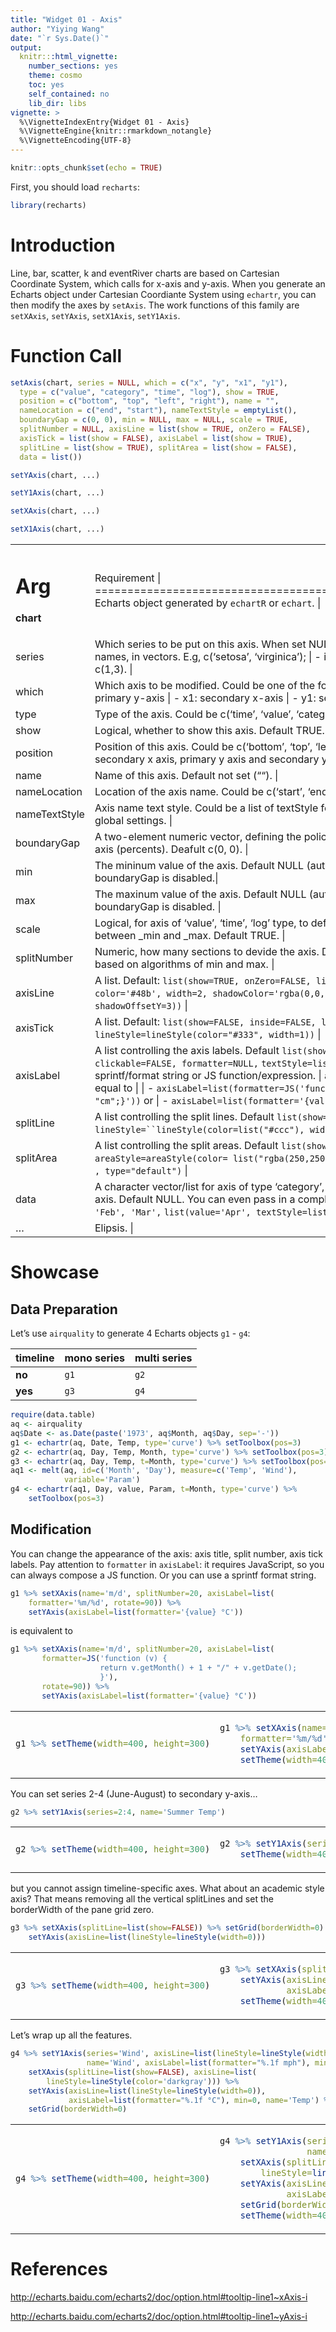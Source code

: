 ```yaml
---
title: "Widget 01 - Axis"
author: "Yiying Wang"
date: "`r Sys.Date()`"
output: 
  knitr:::html_vignette:
    number_sections: yes
    theme: cosmo
    toc: yes
    self_contained: no
    lib_dir: libs
vignette: >
  %\VignetteIndexEntry{Widget 01 - Axis}
  %\VignetteEngine{knitr::rmarkdown_notangle}
  %\VignetteEncoding{UTF-8}
---
```


```r
knitr::opts_chunk$set(echo = TRUE)
```

First, you should load `recharts`:
```r
library(recharts)
```

# Introduction

Line, bar, scatter, k and eventRiver charts are based on Cartesian Coordinate System, which calls for x-axis and y-axis. When you generate an Echarts object under Cartesian Coordiante System using `echartr`, you can then modify the axes by `setAxis`. The work functions of this family are `setXAxis`, `setYAxis`, `setX1Axis`, `setY1Axis`.

# Function Call

```r
setAxis(chart, series = NULL, which = c("x", "y", "x1", "y1"),
  type = c("value", "category", "time", "log"), show = TRUE,
  position = c("bottom", "top", "left", "right"), name = "",
  nameLocation = c("end", "start"), nameTextStyle = emptyList(),
  boundaryGap = c(0, 0), min = NULL, max = NULL, scale = TRUE,
  splitNumber = NULL, axisLine = list(show = TRUE, onZero = FALSE),
  axisTick = list(show = FALSE), axisLabel = list(show = TRUE),
  splitLine = list(show = TRUE), splitArea = list(show = FALSE),
  data = list())

setYAxis(chart, ...)

setY1Axis(chart, ...)

setXAxis(chart, ...)

setX1Axis(chart, ...)
```

+-------------+----------------------------------------------------------------+
|   Arg       |  Requirement                                                |
+=============+================================================================+
|**chart**    | Echarts object generated by `echartR` or `echart`.  |
+-------------+----------------------------------------------------------------+
| series      | Which series to be put on this axis. When set NULL, apply to all. Could be: |
|             |                |
|             | - series names, in vectors. E.g, c('setosa', 'virginica'); |
|             | - index of series, in vectors. E.g., 1:2 or c(1,3). |
+-------------+----------------------------------------------------------------+
| which       | Which axis to be modified. Could be one of the following: |
|             |        |
|             | - x: primary x-axis |
|             | - y: primary y-axis |
|             | - x1: secondary x-axis |
|             | - y1: secondary y-axis |
+-------------+----------------------------------------------------------------+
| type        | Type of the axis. Could be c('time', 'value', 'category', 'log'). Default 'value'. |
+-------------+----------------------------------------------------------------+
| show        | Logical, whether to show this axis. Default TRUE. |
+-------------+----------------------------------------------------------------+
| position    | Position of this axis. Could be c('bottom', 'top', 'left', 'right') (default for primary x axis, secondary x axis, primary y axis and secondary y axis, respectively.) |
+-------------+----------------------------------------------------------------+
| name        | Name of this axis. Default not set (""). |
+-------------+----------------------------------------------------------------+
|nameLocation | Location of the axis name. Could be c('start', 'end'). Default 'end'. |
+-------------+----------------------------------------------------------------+
|nameTextStyle| Axis name text style. Could be a list of textStyle features. Default following textStyle global settings. |
+-------------+----------------------------------------------------------------+
| boundaryGap | A two-element numeric vector, defining the policy of the space at the two ends of the axis (percents). Deafult c(0, 0). |
+-------------+----------------------------------------------------------------+
| min         | The mininum value of the axis. Default NULL (automatic). If a numeric value is set, boundaryGap is disabled.|
+-------------+----------------------------------------------------------------+
| max         | The maxinum value of the axis. Default NULL (automatic). If a numeric value is set, boundaryGap is disabled. |
+-------------+----------------------------------------------------------------+
| scale       | Logical, for axis of 'value', 'time', 'log' type, to define whether zoom the scale to the range between _min and _max. Default TRUE. |
+-------------+----------------------------------------------------------------+
| splitNumber | Numeric, how many sections to devide the axis. Default NULL, automatically deviding based on algorithms of min and max. |
+-------------+----------------------------------------------------------------+
| axisLine    | A list. Default: `list(show=TRUE, onZero=FALSE, lineStyle=lineStyle(` `type='solid', color='#48b', width=2, shadowColor='rgba(0,0,0,0)',` `shadowBlur=5, shadowOffsetX=3, shadowOffsetY=3))`  |
+-------------+----------------------------------------------------------------+
| axisTick    | A list. Default: `list(show=FALSE, inside=FALSE, length=5,` `lineStyle=lineStyle(color="#333", width=1))` |
+-------------+----------------------------------------------------------------+
| axisLabel   | A list controlling the axis labels. Default `list(show=TRUE, rotate=0, margin=8,` `clickable=FALSE, formatter=NULL,` `textStyle=list(color="#333"))` |
|             | `formatter` could be a sprintf/format string or JS function/expression. |
|             | `axisLabel=list(formatter="%s cm")` is equal to |
|             |                                |
|             | - `axisLabel=list(formatter=JS('function (value) {return value + "cm";}'))` or |
|             | - `axisLabel=list(formatter='{value} cm')`
+-------------+----------------------------------------------------------------+
| splitLine   | A list controlling the split lines. Default `list(show=TRUE, lineStyle=``lineStyle(color=list("#ccc"), width=1, type="solid"))`  |
+-------------+----------------------------------------------------------------+
| splitArea   | A list controlling the split areas. Default `list(show=FALSE, onGap=NULL,` `areaStyle=areaStyle(color= list("rgba(250,250,250,0.3)",` `"rgba(200,200,200,0.3)") , type="default")` |
+-------------+----------------------------------------------------------------+
| data        | A character vector/list for axis of type 'category', to define the text labels shown in this axis. Default NULL. You can even pass in a complicated list with textSytle list: `list('Jan', 'Feb', 'Mar',` `list(value='Apr', textStyle=list(color='red', ...)), 'May', ...)`  |
+-------------+----------------------------------------------------------------+
| ...         | Elipsis.  |
+-------------+----------------------------------------------------------------+


# Showcase

## Data Preparation

Let's use `airquality` to generate 4 Echarts objects `g1` - `g4`: 

**timeline**  | **mono series** | **multi series**
--------------|-----------------|-----------------
**no**        |  `g1`           |  `g2`
**yes**       |  `g3`           |  `g4`

```r
require(data.table)
aq <- airquality
aq$Date <- as.Date(paste('1973', aq$Month, aq$Day, sep='-'))
g1 <- echartr(aq, Date, Temp, type='curve') %>% setToolbox(pos=3)
g2 <- echartr(aq, Day, Temp, Month, type='curve') %>% setToolbox(pos=3)
g3 <- echartr(aq, Day, Temp, t=Month, type='curve') %>% setToolbox(pos=3)
aq1 <- melt(aq, id=c('Month', 'Day'), measure=c('Temp', 'Wind'), 
            variable='Param')
g4 <- echartr(aq1, Day, value, Param, t=Month, type='curve') %>% 
    setToolbox(pos=3)
```


## Modification

You can change the appearance of the axis: axis title, split number, axis tick labels. Pay attention to `formatter` in `axisLabel`: it requires JavaScript, so you can always compose a JS function. Or you can use a sprintf format string.

```r
g1 %>% setXAxis(name='m/d', splitNumber=20, axisLabel=list(
    formatter='%m/%d', rotate=90)) %>%
    setYAxis(axisLabel=list(formatter='{value} °C')) 
```
is equivalent to

```r
g1 %>% setXAxis(name='m/d', splitNumber=20, axisLabel=list(
       formatter=JS('function (v) {
                    return v.getMonth() + 1 + "/" + v.getDate();
                    }'),
       rotate=90)) %>%
       setYAxis(axisLabel=list(formatter='{value} °C'))
```

<table>
<tr><td>
```r
g1 %>% setTheme(width=400, height=300)
```
</td><td>
```r
g1 %>% setXAxis(name='m/d', splitNumber=20, axisLabel=list(
    formatter='%m/%d', rotate=90)) %>%
    setYAxis(axisLabel=list(formatter='{value} °C')) %>%
    setTheme(width=400, height=300)
```
</td></tr>
</table>

You can set series 2-4 (June-August) to secondary y-axis...

```r
g2 %>% setY1Axis(series=2:4, name='Summer Temp')
```

<table>
<tr><td>
```r
g2 %>% setTheme(width=400, height=300)
```
</td><td>
```r
g2 %>% setY1Axis(series=2:4, name='Summer Temp') %>% 
    setTheme(width=400, height=300)
```
</td></tr>
</table>


but you cannot assign timeline-specific axes. What about an academic style axis? That means removing all the vertical splitLines and set the borderWidth of the pane grid zero.

```r
g3 %>% setXAxis(splitLine=list(show=FALSE)) %>% setGrid(borderWidth=0) %>%
    setYAxis(axisLine=list(lineStyle=lineStyle(width=0)))
```

<table>
<tr><td>
```r
g3 %>% setTheme(width=400, height=300)
```
</td><td>
```r
g3 %>% setXAxis(splitLine=list(show=FALSE)) %>% setGrid(borderWidth=0) %>%
    setYAxis(axisLine=list(lineStyle=lineStyle(width=0)), 
             axisLabel=list(formatter="%.1f °C")) %>% 
    setTheme(width=400, height=300)
```
</td></tr>
</table>


Let's wrap up all the features. 

```r
g4 %>% setY1Axis(series='Wind', axisLine=list(lineStyle=lineStyle(width=0)), 
                 name='Wind', axisLabel=list(formatter="%.1f mph"), min=0) %>%
    setXAxis(splitLine=list(show=FALSE), axisLine=list(
        lineStyle=lineStyle(color='darkgray'))) %>% 
    setYAxis(axisLine=list(lineStyle=lineStyle(width=0)), 
             axisLabel=list(formatter="%.1f °C"), min=0, name='Temp') %>% 
    setGrid(borderWidth=0)
```

<table>
<tr><td>
```r
g4 %>% setTheme(width=400, height=300)
```
</td><td>
```r
g4 %>% setY1Axis(series='Wind', axisLine=list(lineStyle=lineStyle(width=0)), 
                 name='Wind', axisLabel=list(formatter="%.1f mph"), min=0) %>%
    setXAxis(splitLine=list(show=FALSE), axisLine=list(
        lineStyle=lineStyle(color='darkgray'))) %>% 
    setYAxis(axisLine=list(lineStyle=lineStyle(width=0)), 
             axisLabel=list(formatter="%.1f °C"), min=0, name='Temp') %>% 
    setGrid(borderWidth=0) %>%
    setTheme(width=400, height=300)
```
</td></tr>
</table>

# References

<http://echarts.baidu.com/echarts2/doc/option.html#tooltip-line1~xAxis-i>

<http://echarts.baidu.com/echarts2/doc/option.html#tooltip-line1~yAxis-i>
